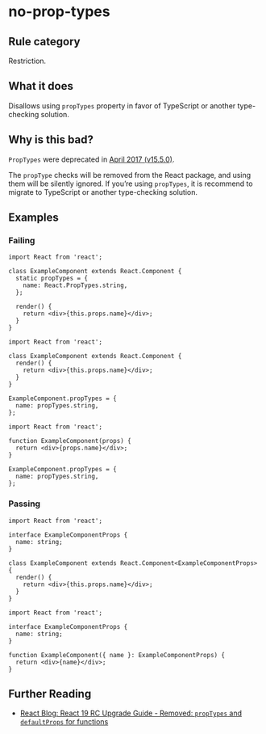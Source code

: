 # no-prop-types

## Rule category

Restriction.

## What it does

Disallows using `propTypes` property in favor of TypeScript or another type-checking solution.

## Why is this bad?

`PropTypes` were deprecated in [April 2017 (v15.5.0)](https://legacy.reactjs.org/blog/2017/04/07/react-v15.5.0.html#new-deprecation-warnings).

The `propType` checks will be removed from the React package, and using them will be silently ignored. If you’re using `propTypes`, it is recommend to migrate to TypeScript or another type-checking solution.

## Examples

### Failing

```tsx
import React from 'react';

class ExampleComponent extends React.Component {
  static propTypes = {
    name: React.PropTypes.string,
  };

  render() {
    return <div>{this.props.name}</div>;
  }
}
```

```tsx
import React from 'react';

class ExampleComponent extends React.Component {
  render() {
    return <div>{this.props.name}</div>;
  }
}

ExampleComponent.propTypes = {
  name: propTypes.string,
};
```

```tsx
import React from 'react';

function ExampleComponent(props) {
  return <div>{props.name}</div>;
}

ExampleComponent.propTypes = {
  name: propTypes.string,
};
```

### Passing

```tsx
import React from 'react';

interface ExampleComponentProps {
  name: string;
}

class ExampleComponent extends React.Component<ExampleComponentProps> {
  render() {
    return <div>{this.props.name}</div>;
  }
}
```

```tsx
import React from 'react';

interface ExampleComponentProps {
  name: string;
}

function ExampleComponent({ name }: ExampleComponentProps) {
  return <div>{name}</div>;
}
```

## Further Reading

- [React Blog: React 19 RC Upgrade Guide - Removed: `propTypes` and `defaultProps` for functions](https://react.dev/blog/2024/04/25/react-19-upgrade-guide#removed-proptypes-and-defaultprops)
